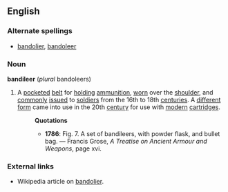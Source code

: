 ==English==
===Alternate spellings===
* [[bandolier]], [[bandoleer]]
===Noun===
'''bandileer''' (''plural'' bandoleers)
# A [[pocket]]ed [[belt]] for [[hold]]ing [[ammunition]], [[worn]] over the [[shoulder]], and [[commonly]] [[issue]]d to [[soldier]]s from the 16th to 18th [[centuries]]. A [[different]] [[form]] came into use in the 20th [[century]] for use with [[modern]] [[cartridge]]s.
#:'''Quotations'''
#:*'''1786''': Fig. 7. A set of bandileers, with powder flask, and bullet bag. &mdash; Francis Grose, ''A Treatise on Ancient Armour and Weapons'', page xvi.
===External links===
* Wikipedia article on [[w:bandolier|bandolier]].